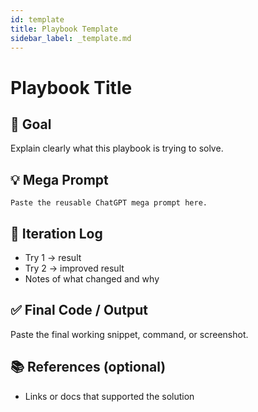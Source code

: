 ```yaml
---
id: template
title: Playbook Template
sidebar_label: _template.md
---
```


# Playbook Title

## 🎯 Goal
Explain clearly what this playbook is trying to solve.

## 💡 Mega Prompt
```text
Paste the reusable ChatGPT mega prompt here.
```

## 🧩 Iteration Log
- Try 1 → result
- Try 2 → improved result
- Notes of what changed and why

## ✅ Final Code / Output
Paste the final working snippet, command, or screenshot.

## 📚 References (optional)
- Links or docs that supported the solution

